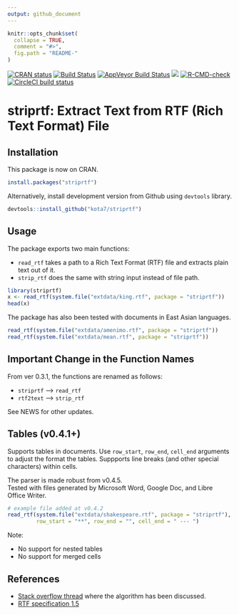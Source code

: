 ```yaml
---
output: github_document
---
```


<!-- README.md is generated from README.Rmd. Please edit that file -->

```r
knitr::opts_chunk$set(
  collapse = TRUE,
  comment = "#>",
  fig.path = "README-"
)
```

[![CRAN status](https://www.r-pkg.org/badges/version/striprtf)](https://cran.r-project.org/package=striprtf)
[![Build Status](https://travis-ci.org/kota7/striprtf.svg?branch=master)](https://travis-ci.org/kota7/striprtf)
[![AppVeyor Build Status](https://ci.appveyor.com/api/projects/status/github/kota7/striprtf?branch=master&svg=true)](https://ci.appveyor.com/project/kota7/striprtf)
[![](http://cranlogs.r-pkg.org/badges/striprtf)](https://cran.r-project.org/package=striprtf)
[![R-CMD-check](https://github.com/kota7/striprtf/workflows/R-CMD-check/badge.svg)](https://github.com/kota7/striprtf/actions)
[![CircleCI build status](https://circleci.com/gh/kota7/striprtf.svg?style=svg)](https://circleci.com/gh/kota7/striprtf)

# striprtf: Extract Text from RTF (Rich Text Format) File


## Installation

This package is now on CRAN.

```R
install.packages("striprtf")
```

Alternatively, install development version from Github using `devtools` library.
```R
devtools::install_github("kota7/striprtf")
```


## Usage

The package exports two main functions: 

- `read_rtf` takes a path to a Rich Text Format (RTF) file and extracts plain text out of it.
- `strip_rtf` does the same with string input instead of file path.

```r
library(striprtf)
x <- read_rtf(system.file("extdata/king.rtf", package = "striprtf"))
head(x)
```

The package has also been tested with documents in East Asian languages.
```r
read_rtf(system.file("extdata/amenimo.rtf", package = "striprtf"))
read_rtf(system.file("extdata/mean.rtf", package = "striprtf"))
```


## Important Change in the Function Names

From ver 0.3.1, the functions are renamed as follows:

- `striprtf` --> `read_rtf`
- `rtf2text` --> `strip_rtf`

See NEWS for other updates.


## Tables (v0.4.1+)

Supports tables in documents.  Use `row_start`, `row_end`, `cell_end` arguments
to adjust the format the tables.
Suppports line breaks (and other special characters) within cells.

The parser is made robust from v0.4.5.  
Tested with files generated by Microsoft Word, Google Doc, and Libre Office Writer.

```r
# example file added at v0.4.2
read_rtf(system.file("extdata/shakespeare.rtf", package = "striprtf"),
         row_start = "**", row_end = "", cell_end = " --- ")
```

Note:

- No support for nested tables
- No support for merged cells

## References

- [Stack overflow thread](http://stackoverflow.com/a/188877) where the algorithm has been discussed.
- [RTF specification 1.5](http://www.biblioscape.com/rtf15_spec.htm)



